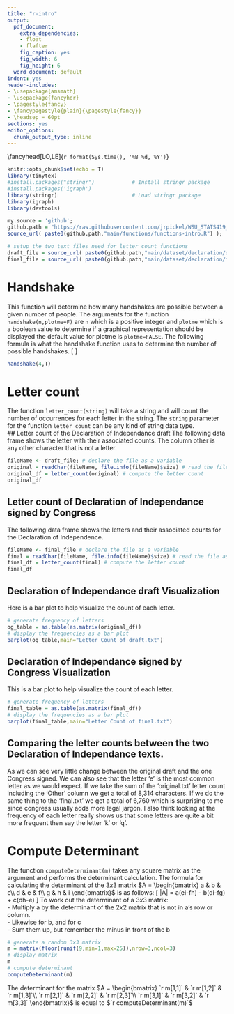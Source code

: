 ```yaml
---
title: "r-intro"
output:
  pdf_document:
    extra_dependencies:
    - float
    - flafter
    fig_caption: yes
    fig_width: 6
    fig_height: 6
  word_document: default
indent: yes
header-includes:
- \usepackage{amsmath}
- \usepackage{fancyhdr}
- \pagestyle{fancy}
- \fancypagestyle{plain}{\pagestyle{fancy}}
- \headsep = 60pt
sections: yes
editor_options:
  chunk_output_type: inline
---
```

\fancyhead[RO,RE]{Justin Pickel \\ STATS 419 \\ Dr.Shaffer }
\fancyhead[LO,LE]{`r format(Sys.time(), '%B %d, %Y')`}
\fancyhead[CO,CE]{Assignment: r-intro}
\setlength\parindent{24pt}

\setlength\parindent{24pt}
```r
knitr::opts_chunk$set(echo = T)
library(tinytex)
#install.packages("stringr")            # Install stringr package
#install.packages('igraph')
library(stringr)                        # Load stringr package
library(igraph)
library(devtools)

my.source = 'github';
github.path = "https://raw.githubusercontent.com/jrpickel/WSU_STATS419_2021/";
source_url( paste0(github.path,"main/functions/functions-intro.R") );

# setup the two text files need for letter count functions
draft_file = source_url( paste0(github.path,"main/dataset/declaration/draft.txt") );
final_file = source_url( paste0(github.path,"main/dataset/declaration/final.txt") );
```
# Handshake
This function will determine how many handshakes are possible between a given number of people. The arguments for the function ``handshake(n,plotme=F)`` are ``n`` which is a positive integer and ``plotme`` which is a boolean value to determine if a graphical representation should be displayed the default value for plotme is ``plotme=FALSE``. The following formula is what the handshake function uses to determine the number of possible handshakes.
\[
\frac{n(n-1)}{2}
\]
```r
handshake(4,T)
```
\newpage
# Letter count
The function ``letter_count(string)`` will take a string and will count the number of occurrences for each letter in the string. The ``string`` parameter for the function ``letter_count`` can be any kind of string data type.  
## Letter count of the Declaration of Independance draft
The following data frame shows the letter with their associated counts. The column other is any other character that is not a letter.

```r
fileName <- draft_file; # declare the file as a variable
original = readChar(fileName, file.info(fileName)$size) # read the file as a string of characters
original_df = letter_count(original) # compute the letter count
original_df
```
## Letter count of Declaration of Independance signed by Congress
The following data frame shows the letters and their associated counts for the Declaration of Independence.
```r
fileName <- final_file # declare the file as a variable
final = readChar(fileName, file.info(fileName)$size) # read the file as a string of characters
final_df = letter_count(final) # compute the letter count
final_df
```

## Declaration of Independance draft Visualization

Here is a bar plot to help visualize the count of each letter.
```r
# generate frequency of letters
og_table = as.table(as.matrix(original_df))
# display the frequencies as a bar plot
barplot(og_table,main="Letter Count of draft.txt")
```

\newpage
## Declaration of Independance signed by Congress Visualization
This is a bar plot to help visualize the count of each letter.\par
```r
# generate frequency of letters
final_table = as.table(as.matrix(final_df))
# display the frequencies as a bar plot
barplot(final_table,main="Letter Count of final.txt")
```
## Comparing the letter counts between the two Declaration of Independance texts.
As we can see very little change between the original draft and the one Congress signed. We can also see that the letter 'e' is the most common letter as we would expect. If we take the sum of the 'original.txt' letter count  including the 'Other' column we get a total of 8,314 characters. If we do the same thing to the 'final.txt' we get a total of 6,760 which is surprising to me since congress usually adds more legal jargon. I also think looking at the frequency of each letter really shows us that some letters are quite a bit more frequent then say the letter 'k' or 'q'.\par
# Compute Determinant
The function ``computeDeterminant(m)`` takes any square matrix as the argument and performs the determinant calculation. The formula for calculating the determinant of the $3x3$ matrix 
$A = \begin{bmatrix}
a & b & c\\
d & e & f\\
g & h & i
\end{bmatrix}$
is as follows:
\[
|A| = a(ei-fh) - b(di-fg) + c(dh-e)
\]
To work out the determinant of a $3x3$ matrix:  
\indent- Multiply a by the determinant of the $2x2$ matrix that is not in a's row or column.  
\indent- Likewise for b, and for c  
\indent- Sum them up, but remember the minus in front of the b
```r
# generate a random 3x3 matrix
m = matrix(floor(runif(9,min=1,max=25)),nrow=3,ncol=3)
# display matrix
m
# compute determinant
computeDeterminant(m)
```
The determinant for the matrix 
$A = \begin{bmatrix}
`r m[1,1]` & `r m[1,2]` & `r m[1,3]`\\
`r m[2,1]` & `r m[2,2]` & `r m[2,3]`\\
`r m[3,1]` & `r m[3,2]` & `r m[3,3]`
\end{bmatrix}$
is equal to $`r computeDeterminant(m)`$

